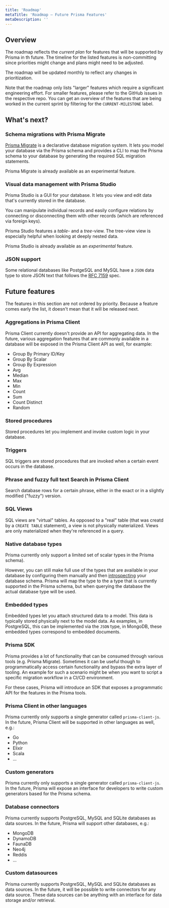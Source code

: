 ```yaml
---
title: 'Roadmap'
metaTitle: 'Roadmap – Future Prisma Features'
metaDescription: ''
---
```


## Overview

The roadmap reflects the _current plan_ for features that will be supported by Prisma in th future. The timeline for the listed features is non-committing since priorities might change and plans might need to be adjusted.

The roadmap will be updated monthly to reflect any changes in prioritization.

Note that the roadmap only lists "larger" features which require a significant engineering effort. For smaller features, please refer to the GitHub issues in the respective repo. You can get an overview of the features that are being worked in the current sprint by filtering for the `CURRENT-MILESTONE` label.

## What's next?

### Schema migrations with Prisma Migrate

[Prisma Migrate](../reference/tools-and-interfaces/prisma-migrate) is a declarative database migration system. It lets you model your database via the Prisma schema and provides a CLI to map the Prisma schema to your database by generating the required SQL migration statements.

Prisma Migrate is already available as an experimental feature.

### Visual data management with Prisma Studio

Prisma Studio is a GUI for your database. It lets you view and edit data that's currently stored in the database.

You can manipulate individual records and easily configure relations by connecting or disconnecting them with other records (which are referenced via foreign keys).

Prisma Studio features a _table_- and a _tree_-view. The tree-view view is especially helpful when looking at deeply nested data.

Prisma Studio is already available as an _experimental_ feature.

### JSON support

Some relational databases like PostgeSQL and MySQL have a `JSON` data type to store JSON text that follows the [RFC 7159](https://tools.ietf.org/html/rfc7159) spec.

## Future features

The features in this section are not ordered by priority. Because a feature comes early the list, it doesn't mean that it will be released next.

### Aggregations in Prisma Client

Prisma Client currently doesn't provide an API for aggregating data. In the future, various aggregation features that are commonly available in a database will be exposed in the Prisma Client API as well, for example:

- Group By Primary ID/Key
- Group By Scalar
- Group By Expression
- Avg
- Median
- Max
- Min
- Count
- Sum
- Count Distinct
- Random

### Stored procedures

Stored procedures let you implement and invoke custom logic in your database.

### Triggers

SQL triggers are stored procedures that are invoked when a certain event occurs in the database.

### Phrase and fuzzy full text Search in Prisma Client

Search database rows for a certain phrase, either in the exact or in a slightly modified ("fuzzy") version.

### SQL Views

SQL views are "virtual" tables. As opposed to a "real" table (that was creatd by a `CREATE TABLE` statement), a view is not physically materialized. Views are only materialized when they're referenced in a query.

### Native database types

Prisma currently only support a limited set of scalar types in the Prisma schema).

However, you can still make full use of the types that are available in your database by configuring them manually and then [introspecting](../reference/tools-and-interfaces/introspection) your database schema. Prisma will map the type to the a type that is currently supported in the Prisma schema, but when querying the database the actual database type will be used.

### Embedded types

Embedded types let you attach structured data to a model. This data is typically stored physically next to the model data. As examples, in PostgreSQL, this can be implemented via the `JSON` type, in MongoDB, these embedded types correspond to embedded documents.

### Prisma SDK

Prisma provides a lot of functionality that can be consumed through various tools (e.g. Prisma Migrate). Sometimes it can be useful though to programmatically access certain functionality and bypass the extra layer of tooling. An example for such a scenario might be when you want to script a specific migration workflow in a CI/CD environment.

For these cases, Prisma will introduce an SDK that exposes a programmatic API for the features in the Prisma tools.

### Prisma Client in other languages

Prisma currently only supports a single generator called `prisma-client-js`. In the future, Prisma Client will be supported in other languages as well, e.g.:

- Go
- Python
- Elixir
- Scala
- ...

### Custom generators

Prisma currently only supports a single generator called `prisma-client-js`. In the future, Prisma will expose an interface for developers to write custom generators based for the Prisma schema.

### Database connectors

Prisma currently supports PostgreSQL, MySQL and SQLite databases as data sources. In the future, Prisma will support other databases, e.g.:

- MongoDB
- DynamoDB
- FaunaDB
- Neo4j
- Reddis
- ...

### Custom datasources

Prisma currently supports PostgreSQL, MySQL and SQLite databases as data sources. In the future, it will be possible to write connectors for any data source. These data sources can be anything with an interface for data storage and/or retrieval.
